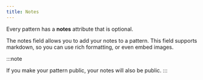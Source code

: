 ```yaml
---
title: Notes
---
```


Every pattern has a **notes** attribute that is optional.

The notes field allows you to add your notes to a pattern. 
This field supports markdown, so you can use rich formatting, or even embed images.

:::note

If you make your pattern public, your notes will also be public.
:::
